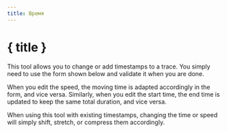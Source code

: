 ```yaml
---
title: Время
---
```


<script>
</script>

# <CalendarClock size="24" class="inline-block" style="margin-bottom: 5px" /> { title }

This tool allows you to change or add timestamps to a trace.
You simply need to use the form shown below and validate it when you are done.

<div class="flex flex-row justify-center">
    <Time class="text-foreground p-3 border rounded-md shadow-lg" />
</div>

When you edit the speed, the moving time is adapted accordingly in the form, and vice versa.
Similarly, when you edit the start time, the end time is updated to keep the same total duration, and vice versa.

<DocsNote>

When using this tool with existing timestamps, changing the time or speed will simply shift, stretch, or compress them accordingly.

</DocsNote>
